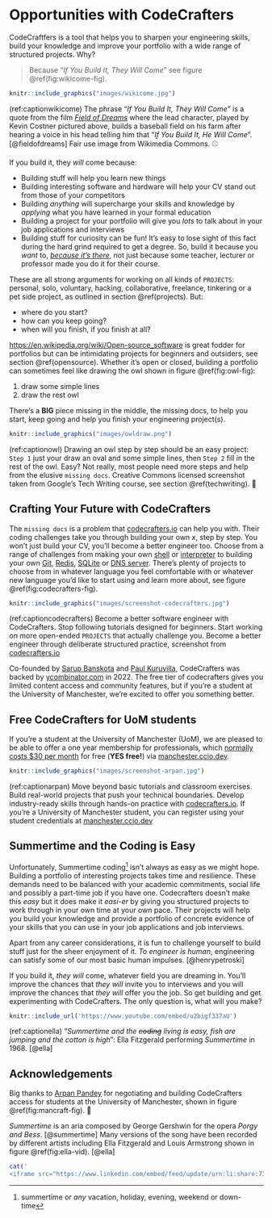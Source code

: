 # Opportunities with CodeCrafters {#crafting}

CodeCraftfers is a tool that helps you to sharpen your engineering skills, build your knowledge and improve your portfolio with a wide range of structured projects. Why? 

> Because “_If You Build It, They Will Come_” see figure \@ref(fig:wikicome-fig).

```r
knitr::include_graphics("images/wikicome.jpg")
```

(ref:captionwikicome) The phrase “_If You Build It, They Will Come_” is a quote from the film _[Field of Dreams](https://en.wikipedia.org/wiki/Field_of_Dreams)_ where the lead character, played by Kevin Costner pictured above, builds a baseball field on his farm after hearing a voice in his head telling him that “_If You Build It, He Will Come_”. [@fieldofdreams] Fair use image from Wikimedia Commons. ⚾️

If you build it, they _will_ come because:

* Building stuff will help you learn new things
* Building interesting software and hardware will help your CV stand out from those of your competitors
* Building *anything* will supercharge your skills and knowledge by _applying_ what you have learned in your formal education
* Building a project for your portfolio will give you _lots_ to talk about in your job applications and interviews
* Building stuff for curiosity can be fun! It's easy to lose sight of this fact during the hard grind required to get a degree. So, build it because you _want_ to, _[because it's there](https://en.wikipedia.org/wiki/George_Mallory)_, not just because some teacher, lecturer or professor made you do it for their course. 

These are all strong arguments for working on all kinds of `PROJECTS`: personal, solo, voluntary, hacking, collaborative, freelance, tinkering or a pet side project, as outlined in section \@ref(projects). But:

* where do you start? 
* how can you keep going? 
* when will you finish, if you finish at all?

[https://en.wikipedia.org/wiki/Open-source_software](Open-source software) is great fodder for portfolios but can be intimidating projects for beginners and outsiders, see section \@ref(opensource). Whether it's open or closed, building a portfolio can sometimes feel like drawing the owl shown in figure \@ref(fig:owl-fig): 

1. draw some simple lines 
1. draw the rest owl 

There's a **BIG** piece missing in the middle, the missing docs, to help you start, keep going and help you finish your engineering project(s). 

```r
knitr::include_graphics("images/owldraw.png")
```

(ref:captionowl) Drawing an owl step by step should be an easy project: `Step 1` just your draw an oval and some simple lines, then `Step 2` fill in the rest of the owl. Easy? Not really, most people need more steps and help from the elusive `missing docs`. Creative Commons licensed screenshot taken from Google's Tech Writing course, see section \@ref(techwriting). 🦉

## Crafting Your Future with CodeCrafters {#codecrafters}

The `missing docs` is a problem that [codecrafters.io](https://codecrafters.io) can help you with. Their coding challenges take you through building your own $x$, step by step. You won't just build your CV, you'll become a better engineer too. Choose from a range of challenges from making your own [shell](https://en.wikipedia.org/wiki/Shell_(computing)) or [interpreter](https://en.wikipedia.org/wiki/Interpreter_(computing)) to building your own [Git](https://en.wikipedia.org/wiki/Git), [Redis](https://en.wikipedia.org/wiki/Redis), [SQLite](https://en.wikipedia.org/wiki/SQLite) or [DNS server](https://en.wikipedia.org/wiki/Name_server). There's plenty of projects to choose from in whatever language you feel comfortable with or whatever new language you'd like to start using and learn more about, see figure \@ref(fig:codecrafters-fig).

```r
knitr::include_graphics("images/screenshot-codecrafters.jpg")
```

(ref:captioncodecrafters) Become a better software engineer with CodeCrafters. Stop following tutorials designed for beginners. Start working on more open-ended `PROJECTS` that actually challenge you. Become a better engineer through deliberate structured practice, screenshot from [codecrafters.io](https://codecrafters.io/)

Co-founded by [Sarup Banskota](https://www.linkedin.com/in/sarupbanskota/) and [Paul Kuruvilla](https://www.linkedin.com/in/rohitpaulk/), CodeCrafters was backed by [ycombinator.com](https://www.ycombinator.com/) in 2022. The free tier of codecrafters gives you limited content access and community features, but if you're a student at the University of Manchester, we're excited to offer you something better. 

## Free CodeCrafters for UoM students  {#freecode}

If you're a student at the University of Manchester (UoM), we are pleased to be able to offer a one year membership for professionals, which [normally costs $30 per month](https://codecrafters.io/pricing) for free (**YES free!**) via [manchester.ccio.dev](https://manchester.ccio.dev/).

```r
knitr::include_graphics("images/screenshot-arpan.jpg")
```

(ref:captionarpan) Move beyond basic tutorials and classroom exercises. Build real-world projects that push your technical boundaries. Develop industry-ready skills through hands-on practice with [codecrafters.io](https://codecrafters.io/). If you're a University of Manchester student, you can register using your student credentials at [manchester.ccio.dev](https://manchester.ccio.dev/)

## Summertime and the Coding is Easy {#summertime}

Unfortunately, Summertime coding^[summertime or _any_ vacation, holiday, evening, weekend or down-time] isn't always as easy as we might hope. Building a portfolio of interesting projects takes time and resilience. These demands need to be balanced with your academic commitments, social life and possibly a part-time job if you have one. Codecrafters doesn't make this *easy* but it does make it _easi-er_ by giving you structured projects to work through in your own time at your own pace. Their projects will help you build your knowledge and provide a portfolio of concrete evidence of your skills that you can use in your job applications and job interviews.

Apart from any career considerations, it is fun to challenge yourself to build stuff just for the sheer enjoyment of it. _To engineer is human_, engineering can satisfy some of our most basic human impulses. [@henrypetroski]

If you build it, _they will_ come, whatever field you are dreaming in. You'll improve the chances that _they will_ invite you to interviews and you will improve the chances that _they will_ offer you the job. So get building and get experimenting with CodeCrafters. The only question is, what will you make? 

```r
knitr::include_url('https://www.youtube.com/embed/u2bigf337aU')
```


(ref:captionella) “_Summertime and the ~~coding~~ living is easy, fish are jumping and the cotton is high_”: Ella Fitzgerald performing _Summertime_ in 1968. [@ella]


## Acknowledgements {#ackcraft}

Big thanks to [Arpan Pandey](https://simple.arpanpandey.dev/) for negotiating and building CodeCrafters access for students at the University of Manchester, shown in figure \@ref(fig:mancraft-fig). 🙏

_Summertime_ is an aria composed by George Gershwin for the opera _Porgy and Bess_. [@summertime] Many versions of the song have been recorded by different artists including Ella Fitzgerald and Louis Armstrong shown in figure \@ref(fig:ella-vid). [@ella]

```r
cat('
<iframe src="https://www.linkedin.com/embed/feed/update/urn:li:share:7343983844406009860" height="1211" width="504" frameborder="0" allowfullscreen="" title="Embedded post"></iframe>')
```

